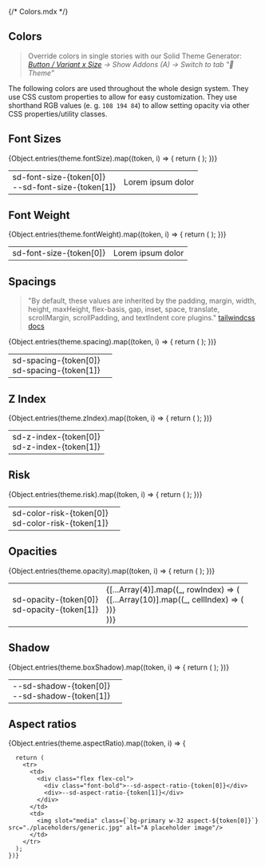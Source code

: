 {/* Colors.mdx */}


<Meta title="Docs/General/Tokens" />

## Colors

> Override colors in single stories with our Solid Theme Generator: _[Button / Variant x Size](../?path=/story/components-sd-button--variant-and-size) → Show Addons (A) → Switch to tab "🎨 Theme"_

The following colors are used throughout the whole design system. They use CSS custom properties to allow for easy customization.
They use shorthand RGB values (e. g. `108 194 84`) to allow setting opacity via other CSS properties/utility classes.

<ColorPalette>
  <ColorItem title="Primary" subtitle="--sd-color-primary-{shade}" colors={theme.color.primary} />
  <ColorItem title="Accent" subtitle="--sd-color-accent-{shade}" colors={theme.color.accent} />
  <ColorItem title="Neutral" subtitle="--sd-color-neutral-{shade}" colors={theme.color.neutral} />
  <ColorItem
    title="Status"
    subtitle="--sd-color-{color}"
    colors={{ success: theme.color.success, warning: theme.color.warning }}
  />
  <ColorItem title="Error" subtitle="--sd-color-error-{shade}" colors={theme.color.error} />
  <ColorItem
    title="Additional"
    subtitle="--sd-color-{color}"
    colors={{ black: theme.color.black, white: theme.color.white }}
  />
</ColorPalette>

## Font Sizes

<table>
  <tbody>
    {Object.entries(theme.fontSize).map((token, i) => {
      return (
        <tr>
          <td>
            <div class="font-bold">sd-font-size-{token[0]}</div>
            <div>--sd-font-size-{token[1]}</div>
          </td>
          <td>
            <div class={`!text-${token[0]}`}>Lorem ipsum dolor</div>
          </td>
        </tr>
      );
    })}
  </tbody>
</table>

## Font Weight

<table>
  <tbody>
    {Object.entries(theme.fontWeight).map((token, i) => {
      return (
        <tr>
          <td>
            <div class="font-bold">sd-font-size-{token[0]}</div>
          </td>
          <td>
            <div class={`font-${token[0]}`}>Lorem ipsum dolor</div>
          </td>
        </tr>
      );
    })}

  </tbody>
</table>

## Spacings

> "By default, these values are inherited by the padding, margin, width, height, maxHeight, flex-basis, gap, inset, space, translate, scrollMargin, scrollPadding, and textIndent core plugins." [tailwindcss docs](https://tailwindcss.com/docs/theme#spacing)

<table>
  <tbody>
    {Object.entries(theme.spacing).map((token, i) => {
      return (
        <tr>
          <td>
            <div class="flex flex-col">
              <div class="font-bold">sd-spacing-{token[0]}</div>
              <div>sd-spacing-{token[1]}</div>
            </div>
          </td>
          <td class="w-[calc(theme('spacing.40')+3rem)]">
            <div class={`bg-primary flex h-10 w-${token[0]}`}></div>
          </td>
        </tr>
      );
    })}
  </tbody>
</table>

## Z Index

<table>
  <tbody>
    {Object.entries(theme.zIndex).map((token, i) => {
      return (
        <tr>
          <td>
            <div class="font-bold">sd-z-index-{token[0]}</div>
            <div>sd-z-index-{token[1]}</div>
          </td>
        </tr>
      );
    })}
  </tbody>
</table>

## Risk

<table>
  <tbody>
    {Object.entries(theme.risk).map((token, i) => {
      return (
        <tr>
          <td>
            <div class="font-bold">sd-color-risk-{token[0]}</div>
            <div>sd-color-risk-{token[1]}</div>
          </td>
          <td>
            <svg class={`h-12 fill-risk-${token[0]}`} viewBox="0 0 451.827 451.827">
              <path
                d="M225.922,0C101.351,0,0.004,101.347,0.004,225.917s101.347,225.909,225.917,225.909
                c124.554,0,225.901-101.347,225.901-225.909C451.823,101.347,350.476,0,225.922,0z"
              />
            </svg>
          </td>
        </tr>
      );
    })}
  </tbody>
</table>

## Opacities

<table>
  <tbody>
    {Object.entries(theme.opacity).map((token, i) => {
      return (
        <tr>
          <td>
            <div class="flex flex-col">
              <div class="font-bold">sd-opacity-{token[0]}</div>
              <div>sd-opacity-{token[1]}</div>
            </div>
          </td>
          <td>
            <div class={`flex flex-col w-32 opacity-${token[0]}`}>
              {[...Array(4)].map((_, rowIndex) => (
                <div class="flex w-full" key={rowIndex}>
                  {[...Array(10)].map((_, cellIndex) => (
                    <div
                      class={`flex-1 h-4 ${rowIndex % 2 === cellIndex % 2 ? 'bg-white' : 'bg-primary'}`}
                      key={cellIndex}
                    />
                  ))}
                </div>
              ))}
            </div>
          </td>
        </tr>
      );
    })}
  </tbody>
</table>

## Shadow

<table>
  <tbody>
    {Object.entries(theme.boxShadow).map((token, i) => {
      return (
        <tr>
          <td>
            <div class="flex flex-col">
              <div class="font-bold">--sd-shadow-{token[0]}</div>
              <div>--sd-shadow-{token[1]}</div>
            </div>
          </td>
          <td>
            <div class={`bg-primary h-16 w-16 shadow-${token[0]}`}></div>
          </td>
        </tr>
      );
    })}
  </tbody>
</table>

## Aspect ratios

<table>
  <tbody>
    {Object.entries(theme.aspectRatio).map((token, i) => {

      return (
        <tr>
          <td>
            <div class="flex flex-col">
              <div class="font-bold">--sd-aspect-ratio-{token[0]}</div>
              <div>--sd-aspect-ratio-{token[1]}</div>
            </div>
          </td>
          <td>
            <img slot="media" class={`bg-primary w-32 aspect-${token[0]}`} src="./placeholders/generic.jpg" alt="A placeholder image"/>
          </td>
        </tr>
      );
    })}

  </tbody>
</table>
